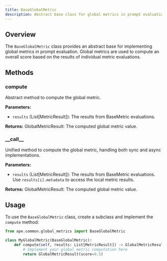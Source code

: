 ```yaml
---
title: BaseGlobalMetric
description: Abstract base class for global metrics in prompt evaluation.
---
```


## Overview

The `BaseGlobalMetric` class provides an abstract base for implementing global metrics in prompt evaluation. Global metrics are used to compute an overall score based on the results of individual metric evaluations.

## Methods

### compute

Abstract method to compute the global metric.

**Parameters:**

- `results` (List[MetricResult]): The results from BaseMetric evaluations.

**Returns:**
GlobalMetricResult: The computed global metric value.

### \_\_call\_\_

Unified method to compute the global metric, handling both sync and async implementations.

**Parameters:**

- `results` (List[MetricResult]): The results from BaseMetric evaluations. Use `results[i].metadata` to access the local metric results.

**Returns:**
GlobalMetricResult: The computed global metric value.

## Usage

To use the `BaseGlobalMetric` class, create a subclass and implement the `compute` method:

```python
from ape.common.global_metrics import BaseGlobalMetric

class MyGlobalMetric(BaseGlobalMetric):
    def compute(self, results: List[MetricResult]) -> GlobalMetricResult:
        # Implement your global metric computation here
        return GlobalMetricResult(score=0.5)
```
